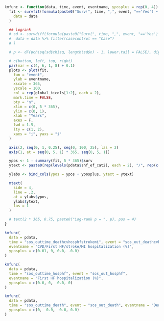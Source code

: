 ```r

kmfunc <- function(data, time, event, eventname, yposplus = rep(0, 4)) {
  fit <- survfit(formula(paste0("Surv(", time, ",", event, "=='Yes') ~ shf_ef_cat2 + sos_com_ra")),
    data = data
  )

  ## logrank
  # sd <- survdiff(formula(paste0("Surv(", time, ",", event, "=='Yes') ~ shf_ef_cat + sos_com_ra")),
  #  data = data %>% filter(casecontrol == "Case")
  # )

  # p <- dF(pchisq(sd$chisq, length(sd$n) - 1, lower.tail = FALSE), dig = 3, p = TRUE)

  # c(bottom, left, top, right)
  par(mar = c(4, 6, 1, 8) + 0.1)
  plots <- plot(fit,
    fun = "event",
    ylab = eventname,
    xscale = 365,
    yscale = 100,
    col = rep(global_kicols[1:2], each = 2),
    mark.time = FALSE,
    bty = "n",
    xlim = c(0, 5 * 365),
    ylim = c(0, 1),
    xlab = "Years",
    axes = F,
    lwd = 1.5,
    lty = c(1, 2),
    xaxs = "i", yaxs = "i"
  )

  axis(2, seq(0, 1, 0.25), seq(0, 100, 25), las = 2)
  axis(1, at = seq(0, 5, 1) * 365, seq(0, 5, 1))

  ypos <- 1 - summary(fit, 5 * 365)$surv
  ytext <- paste0(rep(levels(pdata$shf_ef_cat2), each = 2), "/", rep(c("No RA", "RA"), 2))

  ylabs <- bind_cols(ypos = ypos + yposplus, ytext = ytext)

  mtext(
    side = 4,
    line = .2,
    at = ylabs$ypos,
    ylabs$ytext,
    las = 1
  )

  # text(2 * 365, 0.75, paste0("Log-rank p = ", p), pos = 4)
}
```

```r
kmfunc(
  data = pdata,
  time = "sos_outtime_deathcvhosphfstrokemi", event = "sos_out_deathcvhosphfstrokemi",
  eventname = "CVD/First HF/stroke/MI hospitalization (%)",
  yposplus = c(0.01, 0, 0.0, -0.0)
)
```

```r
kmfunc(
  data = pdata,
  time = "sos_outtime_hosphf", event = "sos_out_hosphf", 
  eventname = "First HF hospitalization (%)",
  yposplus = c(0.0, 0, -0.0, 0)
)
```

```r
kmfunc(
  data = pdata,
  time = "sos_outtime_death", event = "sos_out_death", eventname = "Death (%)",
  yposplus = c(0, -0.0, -0.0, 0.0)
)
```